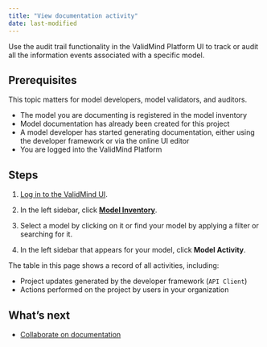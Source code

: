 ```yaml
---
title: "View documentation activity"
date: last-modified
---
```


Use the audit trail functionality in the ValidMind Platform UI to track or audit all the information events associated with a specific model.

## Prerequisites

This topic matters for model developers, model validators, and auditors.

* The model you are documenting is registered in the model inventory
* Model documentation has already been created for this project
* A model developer has started generating documentation, either using the developer framework or via the online UI editor
* You are logged into the ValidMind Platform


## Steps

1. [Log in to the ValidMind UI]({{< var vm_ui >}}).

2. In the left sidebar, click [**Model Inventory**](https://app.prod.validmind.ai/model-inventory).

3. Select a model by clicking on it or find your model by applying a filter or searching for it.

4. In the left sidebar that appears for your model, click **Model Activity**.

The table in this page shows a record of all activities, including: 

- Project updates generated by the developer framework (`API Client`) 
- Actions performed on the project by users in your organization 

<!---
## Troubleshooting

[Include any common issues or errors that may arise during the task and how to resolve them.]
--->

## What's next

* [Collaborate on documentation](collaborate-on-model-documentation.qmd)
